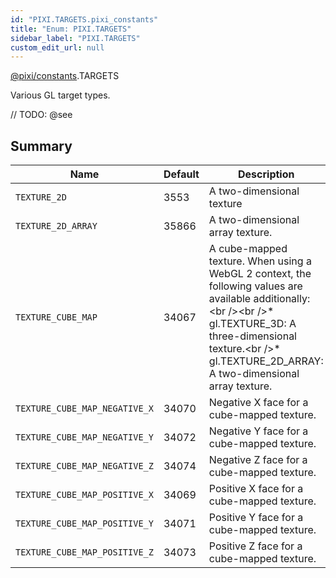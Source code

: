 ```yaml
---
id: "PIXI.TARGETS.pixi_constants"
title: "Enum: PIXI.TARGETS"
sidebar_label: "PIXI.TARGETS"
custom_edit_url: null
---
```


[@pixi/constants](../modules/pixi_constants).TARGETS


Various GL target types.



// TODO: @see

        

## Summary
| Name                                     | Default | Description                                                                                                                                                                                                                                                     |
| ---------------------------------------- | ------- | --------------------------------------------------------------------------------------------------------------------------------------------------------------------------------------------------------------------------------------------------------------- |
| <code>TEXTURE_2D</code>                  | 3553    | A two-dimensional texture                                                                                                                                                                                                                                       |
| <code>TEXTURE_2D_ARRAY</code>            | 35866   | A two-dimensional array texture.                                                                                                                                                                                                                                |
| <code>TEXTURE_CUBE_MAP</code>            | 34067   | A cube-mapped texture. When using a WebGL 2 context, the following values are available additionally&#58;&#60;br /&#62;&#60;br /&#62;* gl.TEXTURE_3D&#58; A three-dimensional texture.&#60;br /&#62;* gl.TEXTURE_2D_ARRAY&#58; A two-dimensional array texture. |
| <code>TEXTURE_CUBE_MAP_NEGATIVE_X</code> | 34070   | Negative X face for a cube-mapped texture.                                                                                                                                                                                                                      |
| <code>TEXTURE_CUBE_MAP_NEGATIVE_Y</code> | 34072   | Negative Y face for a cube-mapped texture.                                                                                                                                                                                                                      |
| <code>TEXTURE_CUBE_MAP_NEGATIVE_Z</code> | 34074   | Negative Z face for a cube-mapped texture.                                                                                                                                                                                                                      |
| <code>TEXTURE_CUBE_MAP_POSITIVE_X</code> | 34069   | Positive X face for a cube-mapped texture.                                                                                                                                                                                                                      |
| <code>TEXTURE_CUBE_MAP_POSITIVE_Y</code> | 34071   | Positive Y face for a cube-mapped texture.                                                                                                                                                                                                                      |
| <code>TEXTURE_CUBE_MAP_POSITIVE_Z</code> | 34073   | Positive Z face for a cube-mapped texture.                                                                                                                                                                                                                      |

    